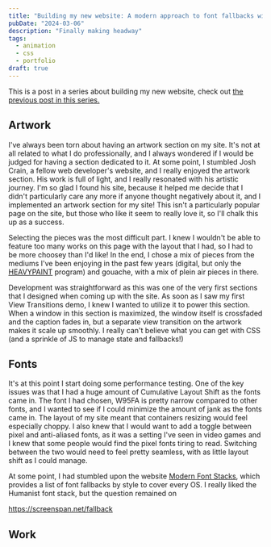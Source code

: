 ```yaml
---
title: "Building my new website: A modern approach to font fallbacks with font-size-adjust, fun with CSS Grid"
pubDate: "2024-03-06"
description: "Finally making headway"
tags:
  - animation
  - css
  - portfolio
draft: true
---
```



This is a post in a series about building my new website, check out [the previous post in this series.](/blog/building-my-new-website-part-4/)

## Artwork

I've always been torn about having an artwork section on my site. It's not at all related to what I do professionally, and I always wondered if I would be judged for having a section dedicated to it. At some point, I stumbled Josh Crain, a fellow web developer's website, and I really enjoyed the artwork section. His work is full of light, and I really resonated with his artistic journey. I'm so glad I found his site, because it helped me decide that I didn't particularly care any more if anyone thought negatively about it, and I implemented an artwork section for my site! This isn't a particularly popular page on the site, but those who like it seem to really love it, so I'll chalk this up as a success.

Selecting the pieces was the most difficult part. I knew I wouldn't be able to feature too many works on this page with the layout that I had, so I had to be more choosey than I'd like! In the end, I chose a mix of pieces from the mediums I've been enjoying in the past few years (digital, but only the [HEAVYPAINT](https://www.heavypaint.com/) program) and gouache, with a mix of plein air pieces in there.

Development was straightforward as this was one of the very first sections that I designed when coming up with the site. As soon as I saw my first View Transitions demo, I knew I wanted to utilize it to power this section. When a window in this section is maximized, the window itself is crossfaded and the caption fades in, but a separate view transition on the artwork makes it scale up smoothly. I really can't believe what you can get with CSS (and a sprinkle of JS to manage state and fallbacks!)

## Fonts

It's at this point I start doing some performance testing. One of the key issues was that I had a huge amount of Cumulative Layout Shift as the fonts came in. The font I had chosen, W95FA is pretty narrow compared to other fonts, and I wanted to see if I could minimize the amount of jank as the fonts came in. The layout of my site meant that containers resizing would feel especially choppy. I also knew that I would want to add a toggle between pixel and anti-aliased fonts, as it was a setting I've seen in video games and I knew that some people would find the pixel fonts tiring to read. Switching between the two would need to feel pretty seamless, with as little layout shift as I could manage.

At some point, I had stumbled upon the website [Modern Font Stacks](https://modernfontstacks.com/), which provides a list of font fallbacks by style to cover every OS. I really liked the Humanist font stack, but the question remained on

https://screenspan.net/fallback

## Work
